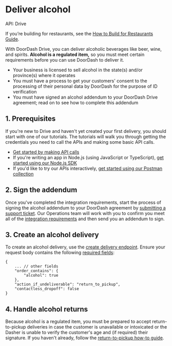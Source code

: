

# Deliver alcohol

API: Drive

If you’re building for restaurants, see the [How to Build for Restaurants Guide](https://developer.doordash.com/en-US/docs/drive/how_to/build_for_restaurants/).

With DoorDash Drive, you can deliver alcoholic beverages like beer, wine, and spirits. **Alcohol is a regulated item,** so you must meet certain requirements before you can use DoorDash to deliver it.

* Your business is licensed to sell alcohol in the state(s) and/or province(s) where it operates
* You must have a process to get your customers' consent to the processing of their personal data by DoorDash for the purpose of ID verification
* You must have signed an alcohol addendum to your DoorDash Drive agreement; read on to see how to complete this addendum

## 1. Prerequisites[​](#1-prerequisites "Direct link to heading")

If you're new to Drive and haven't yet created your first delivery, you should start with one of our tutorials. The tutorials will walk you through getting the credentials you need to call the APIs and making some basic API calls.

* [Get started by making API calls](/en-US/docs/drive/tutorials/get_started)
* If you're writing an app in Node.js (using JavaScript or TypeScript), [get started using our Node.js SDK](/en-US/docs/drive/tutorials/get_started_sdk)
* If you'd like to try our APIs interactively, [get started using our Postman collection](/en-US/docs/drive/tutorials/get_started_postman)

## 2. Sign the addendum[​](#2-sign-the-addendum "Direct link to heading")

Once you've completed the integration requirements, start the process of signing the alcohol addendum to your DoorDash agreement by [submitting a support ticket](https://developer.doordash.com/portal/support). Our Operations team will work with you to confirm you meet all of the [integration requirements](/en-US/docs/drive/overview/integration_requirements#alcohol) and then send you an addendum to sign.

## 3. Create an alcohol delivery[​](#3-create-an-alcohol-delivery "Direct link to heading")

To create an alcohol delivery, use the [create delivery endpoint](/en-US/api/drive#tag/Delivery/operation/CreateDelivery). Ensure your request body contains the following [required fields](https://developer.doordash.com/en-US/docs/drive/how_to/build_for_restaurants/#required--recommended-fields-for-restricted-item-deliveries-alcohol):

```
{  
    ... // other fields  
    "order_contains": {  
        "alcohol": true  
    },  
    "action_if_undeliverable": "return_to_pickup",  
    "contactless_dropoff": false  
}  

```

## 4. Handle alcohol returns[​](#4-handle-alcohol-returns "Direct link to heading")

Because alcohol is a regulated item, you must be prepared to accept return-to-pickup deliveries in case the customer is unavailable or intoxicated or the Dasher is unable to verify the customer's age and (if required) their signature. If you haven't already, follow the [return-to-pickup how-to guide](/en-US/docs/drive/how_to/return_to_pickup).

